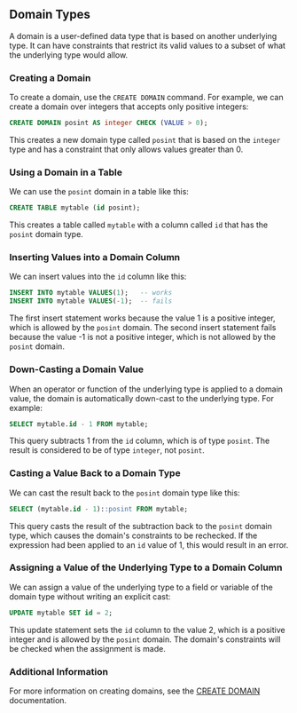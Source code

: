 ## Domain Types

A domain is a user-defined data type that is based on another underlying type. It can have constraints that restrict its valid values to a subset of what the underlying type would allow.

### Creating a Domain

To create a domain, use the `CREATE DOMAIN` command. For example, we can create a domain over integers that accepts only positive integers:

```sql
CREATE DOMAIN posint AS integer CHECK (VALUE > 0);
```

This creates a new domain type called `posint` that is based on the `integer` type and has a constraint that only allows values greater than 0.

### Using a Domain in a Table

We can use the `posint` domain in a table like this:

```sql
CREATE TABLE mytable (id posint);
```

This creates a table called `mytable` with a column called `id` that has the `posint` domain type.

### Inserting Values into a Domain Column

We can insert values into the `id` column like this:

```sql
INSERT INTO mytable VALUES(1);   -- works
INSERT INTO mytable VALUES(-1);  -- fails
```

The first insert statement works because the value 1 is a positive integer, which is allowed by the `posint` domain. The second insert statement fails because the value -1 is not a positive integer, which is not allowed by the `posint` domain.

### Down-Casting a Domain Value

When an operator or function of the underlying type is applied to a domain value, the domain is automatically down-cast to the underlying type. For example:

```sql
SELECT mytable.id - 1 FROM mytable;
```

This query subtracts 1 from the `id` column, which is of type `posint`. The result is considered to be of type `integer`, not `posint`.

### Casting a Value Back to a Domain Type

We can cast the result back to the `posint` domain type like this:

```sql
SELECT (mytable.id - 1)::posint FROM mytable;
```

This query casts the result of the subtraction back to the `posint` domain type, which causes the domain's constraints to be rechecked. If the expression had been applied to an `id` value of 1, this would result in an error.

### Assigning a Value of the Underlying Type to a Domain Column

We can assign a value of the underlying type to a field or variable of the domain type without writing an explicit cast:

```sql
UPDATE mytable SET id = 2;
```

This update statement sets the `id` column to the value 2, which is a positive integer and is allowed by the `posint` domain. The domain's constraints will be checked when the assignment is made.

### Additional Information

For more information on creating domains, see the [CREATE DOMAIN](https://www.postgresql.org/docs/current/sql-createdomain.html) documentation.
